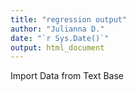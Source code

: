 ```yaml
---
title: "regression output"
author: "Julianna D."
date: "`r Sys.Date()`"
output: html_document
---
```

Import Data from Text Base

